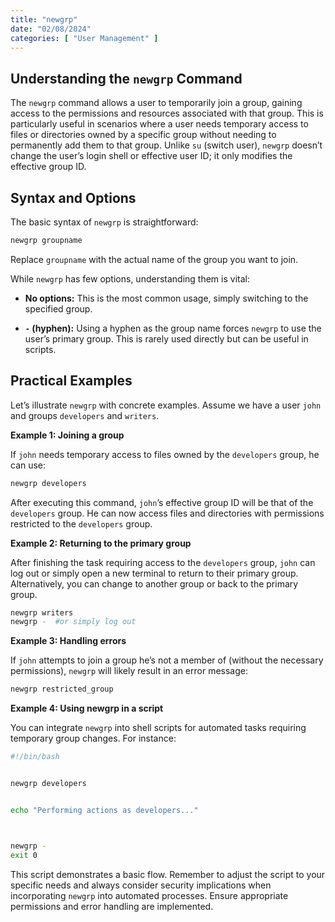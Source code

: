 ```yaml
---
title: "newgrp"
date: "02/08/2024"
categories: [ "User Management" ]
---
```

## Understanding the `newgrp` Command

The `newgrp` command allows a user to temporarily join a group, gaining access to the permissions and resources associated with that group. This is particularly useful in scenarios where a user needs temporary access to files or directories owned by a specific group without needing to permanently add them to that group.  Unlike `su` (switch user), `newgrp` doesn't change the user's login shell or effective user ID; it only modifies the effective group ID.


## Syntax and Options

The basic syntax of `newgrp` is straightforward:

```bash
newgrp groupname
```

Replace `groupname` with the actual name of the group you want to join.

While `newgrp` has few options, understanding them is vital:

* **No options:** This is the most common usage, simply switching to the specified group.

* **`-` (hyphen):** Using a hyphen as the group name forces `newgrp` to use the user's primary group. This is rarely used directly but can be useful in scripts.


## Practical Examples

Let's illustrate `newgrp` with concrete examples. Assume we have a user `john` and groups `developers` and `writers`.

**Example 1: Joining a group**

If `john` needs temporary access to files owned by the `developers` group, he can use:

```bash
newgrp developers
```

After executing this command, `john`'s effective group ID will be that of the `developers` group. He can now access files and directories with permissions restricted to the `developers` group.

**Example 2: Returning to the primary group**

After finishing the task requiring access to the `developers` group, `john` can log out or simply open a new terminal to return to their primary group. Alternatively, you can change to another group or back to the primary group.

```bash
newgrp writers
newgrp -  #or simply log out
```

**Example 3: Handling errors**

If `john` attempts to join a group he's not a member of (without the necessary permissions), `newgrp` will likely result in an error message:

```bash
newgrp restricted_group

```


**Example 4: Using newgrp in a script**

You can integrate `newgrp` into shell scripts for automated tasks requiring temporary group changes.  For instance:

```bash
#!/bin/bash


newgrp developers


echo "Performing actions as developers..."



newgrp -
exit 0
```



This script demonstrates a basic flow.  Remember to adjust the script to your specific needs and always consider security implications when incorporating `newgrp` into automated processes.  Ensure appropriate permissions and error handling are implemented.

